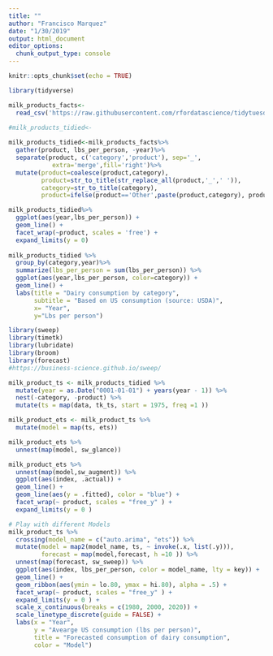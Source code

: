 ```yaml
---
title: ""
author: "Francisco Marquez"
date: "1/30/2019"
output: html_document
editor_options: 
  chunk_output_type: console
---
```


```r
knitr::opts_chunk$set(echo = TRUE)
```


```r
library(tidyverse)

milk_products_facts<-
  read_csv('https://raw.githubusercontent.com/rfordatascience/tidytuesday/master/data/2019/2019-01-29/milk_products_facts.csv')
```

```r

#milk_products_tidied<-
  
milk_products_tidied<-milk_products_facts%>%
  gather(product, lbs_per_person, -year)%>%
  separate(product, c('category','product'), sep='_',
            extra='merge',fill='right')%>%
  mutate(product=coalesce(product,category),
         product=str_to_title(str_replace_all(product,'_',' ')),
         category=str_to_title(category),
         product=ifelse(product=='Other',paste(product,category), product))

milk_products_tidied%>%
  ggplot(aes(year,lbs_per_person)) +
  geom_line() +
  facet_wrap(~product, scales = 'free') + 
  expand_limits(y = 0)
  
milk_products_tidied %>%
  group_by(category,year)%>%
  summarize(lbs_per_person = sum(lbs_per_person)) %>%
  ggplot(aes(year,lbs_per_person, color=category)) +
  geom_line() +
  labs(title = "Dairy consumption by category",
       subtitle = "Based on US consumption (source: USDA)",
       x= "Year",
       y="Lbs per person")

```
```r
library(sweep)
library(timetk)
library(lubridate)
library(broom)
library(forecast)
#https://business-science.github.io/sweep/

milk_product_ts <- milk_products_tidied %>%
  mutate(year = as.Date("0001-01-01") + years(year - 1)) %>%
  nest(-category, -product) %>%
  mutate(ts = map(data, tk_ts, start = 1975, freq =1 ))

milk_product_ets <- milk_product_ts %>%
  mutate(model = map(ts, ets))

milk_product_ets %>%
  unnest(map(model, sw_glance))

milk_product_ets %>%
  unnest(map(model,sw_augment)) %>%
  ggplot(aes(index, .actual)) + 
  geom_line() +
  geom_line(aes(y = .fitted), color = "blue") +
  facet_wrap(~ product, scales = "free_y" ) +
  expand_limits(y = 0 )

# Play with different Models
milk_product_ts %>%
  crossing(model_name = c("auto.arima", "ets")) %>%
  mutate(model = map2(model_name, ts, ~ invoke(.x, list(.y))),
         forecast = map(model,forecast, h =10 )) %>%
  unnest(map(forecast, sw_sweep)) %>%
  ggplot(aes(index, lbs_per_person, color = model_name, lty = key)) + 
  geom_line() +
  geom_ribbon(aes(ymin = lo.80, ymax = hi.80), alpha = .5) +
  facet_wrap(~ product, scales = "free_y" ) +
  expand_limits(y = 0 ) +
  scale_x_continuous(breaks = c(1980, 2000, 2020)) + 
  scale_linetype_discrete(guide = FALSE) + 
  labs(x = "Year",
       y = "Avearge US consumption (lbs per person)",
       title = "Forecasted consumption of dairy consumption",
       color = "Model")
```














